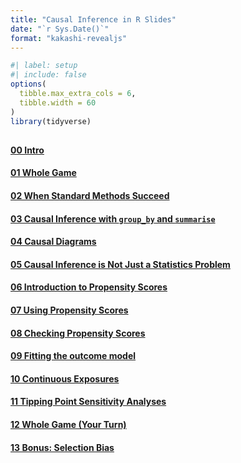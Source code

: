 ```yaml
---
title: "Causal Inference in R Slides"
date: "`r Sys.Date()`"
format: "kakashi-revealjs"
---
```


```r
#| label: setup
#| include: false
options(
  tibble.max_extra_cols = 6, 
  tibble.width = 60
)
library(tidyverse)
```

## {background-color="#23373B" .small}

#### [00 Intro](https://causal-inference-r-workshop.netlify.app/00-intro.html)
#### [01 Whole Game](https://causal-inference-r-workshop.netlify.app/01-causal_modeling_whole_game.html)
#### [02 When Standard Methods Succeed](https://causal-inference-r-workshop.netlify.app/02-when-standard-methods-succeed.html)
#### [03 Causal Inference with `group_by` and `summarise`](https://causal-inference-r-workshop.netlify.app/03-causal-inference-with-group-by-and-summarise.html)
#### [04 Causal Diagrams](https://causal-inference-r-workshop.netlify.app/04-dags.html)
#### [05 Causal Inference is Not Just a Statistics Problem](https://causal-inference-r-workshop.netlify.app/05-quartets.html)
#### [06 Introduction to Propensity Scores](https://causal-inference-r-workshop.netlify.app/06-pscores.html)
#### [07 Using Propensity Scores](https://causal-inference-r-workshop.netlify.app/07-using-pscores.html)
#### [08 Checking Propensity Scores](https://causal-inference-r-workshop.netlify.app/08-pscore-diagnostics.html)
#### [09 Fitting the outcome model](https://causal-inference-r-workshop.netlify.app/09-outcome-model.html)
#### [10 Continuous Exposures](https://causal-inference-r-workshop.netlify.app/10-continuous-exposures.html)
#### [11 Tipping Point Sensitivity Analyses](https://causal-inference-r-workshop.netlify.app/11-tipr.html)
#### [12 Whole Game (Your Turn)](https://causal-inference-r-workshop.netlify.app/12-whole_game-2.html)
#### [13 Bonus: Selection Bias](https://causal-inference-r-workshop.netlify.app/13-bonus-selection-bias.html)


